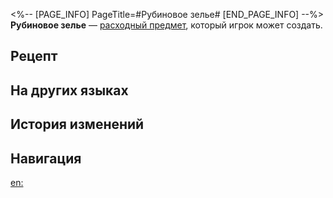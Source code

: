 <%-- [PAGE_INFO]
PageTitle=#Рубиновое зелье#
[END_PAGE_INFO] --%>
{{Расходный предмет Инфобокс
|id          = 403002
|Изображения = Предмет Рубиновое зелье.png
|Тип         = Расходные предметы силы атаки
|Редкость    = 4
|Эффект      = Повышает скорость всех союзников на 8% и шанс попадания эффектов на 20% в следующем бою.
|Описание    = Если заварить перемолотые кофейные зёрна водой, то получится кофе. Если заварить перемолотые охотничий камень и межпространственный лист, и добавить немного мнимых частиц, то получится рубиновое зелье!
|Рецепт      = {{cx|Отсутствует источник}}
|Источник1   = [[Универсальная машина для синтеза]]
|Источник2   = 
|Источник3   = 
}}
{{Описание|''«Рубиновое зелье вызывает привыкание к быстрому мышлению, а не к самому зелью!»''}}
'''Рубиновое зелье''' — [[расходный предмет]], который игрок может создать.

==Рецепт==
{{Рецепт
|Тип                      = Синтез
|Группа                   = Расходные предметы
|Мнимые частицы           = 3
|Охотничий камень         = 2
|Твёрдый кусочек Небытия  = 3
|Межпространственный лист = 1
|Сортировка               = Мнимые частицы;Охотничий камень;Твёрдый кусочек Небытия;Межпространственный лист
}}

==На других языках==
{{На других языках
|en   = Ruby Potion
|zhs  = 露比冲剂
|zht  = 露比沖劑
|ja   = ルビー顆粒剤
|ko   = 루비 분말
|es   = Poción rubí
|fr   = Potion rubis
|ru   = Рубиновое зелье
|th   = Ruby Potion
|vi   = Thuốc Bột Ruby
|de   = Rubin-Trank
|id   = Ruby Potion
|pt   = Poção de Rubi
}}

==История изменений==
{{История изменений|3.5}}

==Навигация==
{{Расходные предметы Навбокс}}

[[en:]]